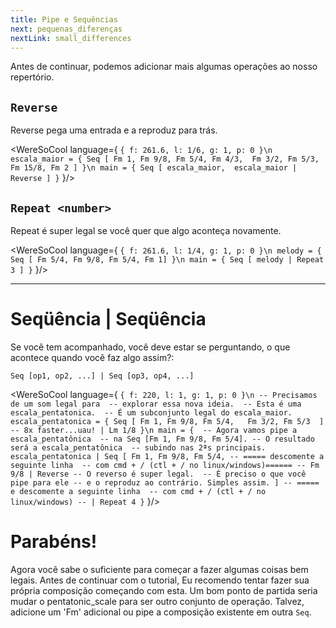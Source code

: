 ```yaml
---
title: Pipe e Sequências 
next: pequenas_diferenças
nextLink: small_differences
---
```


Antes de continuar, podemos adicionar mais algumas operações ao nosso repertório.

## `Reverse`
Reverse pega uma entrada e a reproduz para trás.

<WereSoCool language={
`{ f: 261.6, l: 1/6, g: 1, p: 0 }\n
escala_maior = {
  Seq [
    Fm 1, Fm 9/8, Fm 5/4, Fm 4/3, 
    Fm 3/2, Fm 5/3, Fm 15/8, Fm 2
  ]
}\n
main = {
  Seq [
    escala_maior, 
    escala_maior | Reverse
  ]
}`
}/>

## `Repeat <number>`
Repeat é super legal se você quer que algo aconteça novamente. 

<WereSoCool language={
`{ f: 261.6, l: 1/4, g: 1, p: 0 }\n
melody = {
  Seq [ Fm 5/4, Fm 9/8, Fm 5/4, Fm 1]
}\n
main = {
  Seq [
    melody | Repeat 3
  ]
}`
}/>

---

# Seqüência | Seqüência 

Se você tem acompanhado, você deve estar se perguntando,
o que acontece quando você faz algo assim?:

`Seq [op1, op2, ...] | Seq [op3, op4, ...]`

<WereSoCool language={
`{ f: 220, l: 1, g: 1, p: 0 }\n
-- Precisamos de um som legal para 
-- explorar essa nova ideia. 
-- Esta é uma escala_pentatonica. 
-- É um subconjunto legal do escala_maior.
  escala_pentatonica = {
	Seq [
      Fm 1, Fm 9/8, Fm 5/4,  
      Fm 3/2, Fm 5/3 
  ]
  -- 8x faster...uau!
  | Lm 1/8
}\n
main = { 
  -- Agora vamos pipe a escala_pentatônica 
  -- na Seq [Fm 1, Fm 9/8, Fm 5/4].
  -- O resultado será a escala_pentatônica 
  -- subindo nas 2ªs principais.
  escala_pentatonica
  | Seq [
      Fm 1, Fm 9/8, Fm 5/4,
      -- ===== descomente a seguinte linha 
      -- com cmd + / (ctl + / no linux/windows)======
      -- Fm 9/8 | Reverse
      -- O reverso é super legal. 
      -- É preciso o que você pipe para ele
      -- e o reproduz ao contrário. Simples assim.
  ]
      -- ===== e descomente a seguinte linha 
      -- com cmd + / (ctl + / no linux/windows)
  -- | Repeat 4
}`
}/>

# Parabéns!
Agora você sabe o suficiente para começar a fazer algumas coisas bem legais. Antes de continuar com o tutorial,
Eu recomendo tentar fazer sua própria composição começando com esta. Um bom ponto de partida seria mudar o pentatonic_scale para ser
outro conjunto de operação. Talvez, adicione um 'Fm' adicional ou
pipe a composição existente em outra `Seq`.


